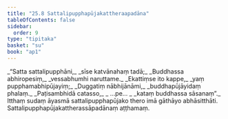 ```yaml
---
title: "25.8 Sattalipupphapūjakattheraapadāna"
tableOfContents: false
sidebar:
  order: 9
type: "tipitaka"
basket: "su"
book: "ap1"
---
```



<DynamicBreadcrumb />

<Division number="27" book="ap1">

<Paragraph number="3074" type="verses" book="ap1">
_“Satta sattalipupphāni,_  
_sīse katvānahaṃ tadā;_  
_Buddhassa abhiropesiṃ,_  
_vessabhumhi naruttame._  

</Paragraph>

</Division>
<Division number="28" book="ap1">

<Paragraph number="3075" type="verses" book="ap1">
_Ekattiṃse ito kappe,_  
_yaṃ pupphamabhipūjayiṃ;_  
_Duggatiṃ nābhijānāmi,_  
_buddhapūjāyidaṃ phalaṃ._  

</Paragraph>

</Division>
<Division number="29" book="ap1">

<Paragraph number="3076" type="verses" book="ap1">
_Paṭisambhidā catasso,_  
_ …pe… _  
_kataṃ buddhassa sāsanaṃ”._  

</Paragraph>

<Paragraph number="3077" book="ap1">
Itthaṃ sudaṃ āyasmā sattalipupphapūjako thero imā gāthāyo abhāsitthāti.

</Paragraph>
</Division>

<Paragraph number="3078" type="center" book="ap1">
Sattalipupphapūjakattherassāpadānaṃ aṭṭhamaṃ.
</Paragraph>